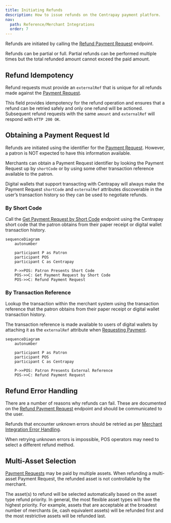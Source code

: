 ```yaml
---
title: Initiating Refunds
description: How to issue refunds on the Centrapay payment platform.
nav:
  path: Reference/Merchant Integrations
  order: 7
---
```

Refunds are initiated by calling the [Refund Payment Request](https://docs.centrapay.com/api/payment-requests#refund-a-payment-request-experimental) endpoint.

Refunds can be partial or full. Partial refunds can be performed multiple times but the total refunded amount cannot exceed the paid amount.

## Refund Idempotency

Refund requests must provide an `externalRef` that is unique for all refunds made against the [Payment Request](https://docs.centrapay.com/api/payment-requests#payment-request).

This field provides idempotency for the refund operation and ensures that a refund can be retried safely and only one refund will be actioned. Subsequent refund requests with the same `amount` and `externalRef` will respond with `HTTP 200 OK`.

## Obtaining a Payment Request Id

Refunds are initiated using the identifier for the [Payment Request](https://docs.centrapay.com/api/payment-requests#payment-request). However, a patron is NOT expected to have this information available.

Merchants can obtain a Payment Request identifier by looking the Payment Request up by `shortCode` or by using some other transaction reference available to the patron.

Digital wallets that support transacting with Centrapay will always make the Payment Request `shortCode` and `externalRef` attributes discoverable in the user’s transaction history so they can be used to negotiate refunds.

### By Short Code

Call the [Get Payment Request by Short Code](https://docs.centrapay.com/api/payment-requests#get-a-payment-request-by-short-code) endpoint using the Centrapay short code that the patron obtains from their paper receipt or digital wallet transaction history.

```mermaid
sequenceDiagram
	autonumber

	participant P as Patron
	participant POS
	participant C as Centrapay

	P->>POS: Patron Presents Short Code
	POS->>C: Get Payment Request by Short Code
	POS->>C: Refund Payment Request
```

### By Transaction Reference

Lookup the transaction within the merchant system using the transaction reference that the patron obtains from their paper receipt or digital wallet transaction history.

The transaction reference is made available to users of digital wallets by attaching it as the `externalRef` attribute when [Requesting Payment](/guides/requesting-payment).

```mermaid
sequenceDiagram
	autonumber

	participant P as Patron
	participant POS
	participant C as Centrapay

	P->>POS: Patron Presents External Reference
	POS->>C: Refund Payment Request
```

## Refund Error Handling

There are a number of reasons why refunds can fail. These are documented on the [Refund Payment Request](https://docs.centrapay.com/api/payment-requests#refund) endpoint and should be communicated to the user.

Refunds that encounter unknown errors should be retried as per [Merchant Integration Error Handling](/guides/merchant-integration-error-handling).

When retrying unknown errors is impossible, POS operators may need to select a different refund method.

## Multi-Asset Selection

[Payment Requests](https://docs.centrapay.com/api/payment-requests#payment-request) may be paid by multiple assets. When refunding a multi-asset Payment Request, the refunded asset is not controllable by the merchant.

The asset(s) to refund will be selected automatically based on the asset type refund priority. In general, the most flexible asset types will have the highest priority.  For example, assets that are acceptable at the broadest number of merchants (ie, cash equivalent assets) will be refunded first and the most restrictive assets will be refunded last.
